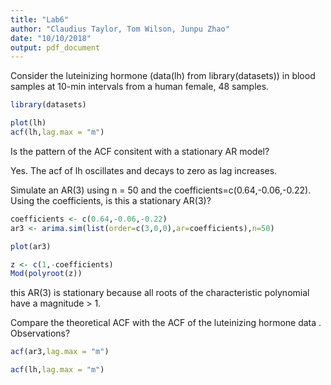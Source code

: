 ---
title: "Lab6"
author: "Claudius Taylor, Tom Wilson, Junpu Zhao"
date: "10/10/2018"
output: pdf_document
---

Consider the luteinizing hormone (data(lh) from
library(datasets)) in blood samples at 10-min intervals from a human female, 48 samples. 

```R
library(datasets)
```

```R
plot(lh)
acf(lh,lag.max = "m")
```
Is the pattern of the ACF consitent
with a stationary AR model?

Yes. The acf of lh oscillates and decays to zero as lag increases. 

Simulate an AR(3) using n = 50 and the coefficients=c(0.64,-0.06,-0.22). 
Using the coefficients, is this a stationary AR(3)?

```R
coefficients <- c(0.64,-0.06,-0.22)
ar3 <- arima.sim(list(order=c(3,0,0),ar=coefficients),n=50)
```

```R
plot(ar3)
```

```R
z <- c(1,-coefficients)
Mod(polyroot(z))
```

this AR(3) is stationary because all roots of the characteristic polynomial have a magnitude > 1.

Compare the theoretical ACF with the ACF
of the luteinizing hormone data . Observations?


```R
acf(ar3,lag.max = "m")
```

```R
acf(lh,lag.max = "m")
```
